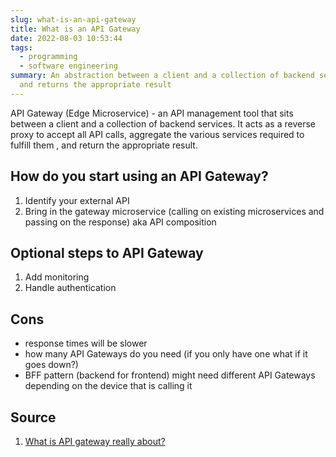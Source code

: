 ```yaml
---
slug: what-is-an-api-gateway
title: What is an API Gateway
date: 2022-08-03 10:53:44
tags:
  - programming
  - software engineering
summary: An abstraction between a client and a collection of backend services
  and returns the appropriate result
---
```

API Gateway (Edge Microservice) - an API management tool that sits between a client and a collection of backend services. It acts as a reverse proxy to accept all API calls, aggregate the various services required to fulfill them , and return the appropriate result.

## How do you start using an API Gateway?
1. Identify your external API
2. Bring in the gateway microservice (calling on existing microservices and passing on the response) aka API composition

## Optional steps to API Gateway
1. Add monitoring
2. Handle authentication 

## Cons
- response times will be slower
- how many API Gateways do you need (if you only have one what if it goes down?)
- BFF pattern (backend for frontend) might need different API Gateways depending on the device that is calling it

## Source
1. [What is API gateway really about?](https://www.youtube.com/watch?v=1vjOv_f9L8I)